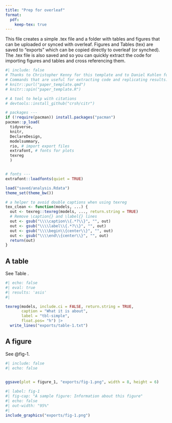 ```yaml
---
title: "Prep for overleaf"
format: 
  pdf:
    keep-tex: true
---
```


This file creates a simple .tex file and a folder with tables and figures that can be uploaded or synced with overleaf. Figures and Tables (tex) are saved to "exports" which can be copied directly to overleaf (or synched). The .tex file is also saved and so you can quickly extract the code for importing figures and tables and cross referencing them.

```r
#| include: false
# Thanks to Christopher Kenny for this template and to Daniel Kuhlen for further development https://github.com/danielkuhlen/academicwriting
# Commands that are useful for extracting code and replicating results:
# knitr::purl("paper_template.qmd")
# knitr::spin("paper_template.R")

# A tool to help with citations
# devtools::install_github("crsh/citr")

# packages ---
if (!require(pacman)) install.packages("pacman")
pacman::p_load(
  tidyverse,
  knitr,
  DeclareDesign,
  modelsummary,
  rio, # import export files
  extrafont, # fonts for plots
  texreg
  )


# fonts --- 
extrafont::loadfonts(quiet = TRUE)

load("saved/analysis.Rdata")
theme_set(theme_bw())

# a helper to avoid double captions when using texreg
tex_clean <- function(models, ...) {
  out <- texreg::texreg(models, ..., return.string = TRUE)
  # Remove \caption{} and \label{} lines
  out <- gsub("\\\\caption\\{.*?\\}", "", out)
  out <- gsub("\\\\label\\{.*?\\}", "", out)
  out <- gsub("\\\\begin\\{center\\}", "", out)
  out <- gsub("\\\\end\\{center\\}", "", out)
  return(out)
}

```


## A table

See Table \ref{tbl-simple}. 


```r
#| echo: false
#| eval: true
#| results: 'asis'
#| 

texreg(models, include.ci = FALSE, return.string = TRUE,
       caption = "What it is about",
       label = "tbl-simple",
       float.pos= "h") |>
  write_lines("exports/table-1.txt")


```

\input{"exports/table-1.txt"} 



## A  figure

See @fig-1.

```r
#| include: false
#| echo: false
 

ggsave(plot = figure_1, "exports/fig-1.png", width = 8, height = 6)
```


```r
#| label: fig-1
#| fig-cap: "A sample figure: Information about this figure"
#| echo: false
#| out-width: "95%"
#| 
include_graphics("exports/fig-1.png")
```



